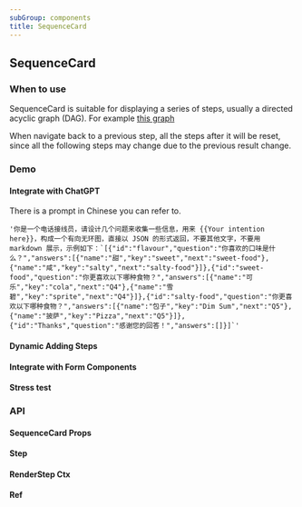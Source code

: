 ```yaml
---
subGroup: components
title: SequenceCard
---
```


## SequenceCard

### When to use

SequenceCard is suitable for displaying a series of steps, usually a directed acyclic graph (DAG). For example [this graph](https://lf3-static.bytednsdoc.com/obj/eden-cn/fvyaeh7pfuhpaps/dag.png)

When navigate back to a previous step, all the steps after it will be reset, since all the following steps may change due to the previous result change.

### Demo

#### Integrate with ChatGPT

<Demo src="../demo/SequenceCard/chatGpt.tsx" />

There is a prompt in Chinese you can refer to.

```
'你是一个电话接线员，请设计几个问题来收集一些信息，用来 {{Your intention here}}，构成一个有向无环图，直接以 JSON 的形式返回，不要其他文字，不要用 markdown 展示，示例如下：`[{"id":"flavour","question":"你喜欢的口味是什么？","answers":[{"name":"甜","key":"sweet","next":"sweet-food"},{"name":"咸","key":"salty","next":"salty-food"}]},{"id":"sweet-food","question":"你更喜欢以下哪种食物？","answers":[{"name":"可乐","key":"cola","next":"Q4"},{"name":"雪碧","key":"sprite","next":"Q4"}]},{"id":"salty-food","question":"你更喜欢以下哪种食物？","answers":[{"name":"包子","key":"Dim Sum","next":"Q5"},{"name":"披萨","key":"Pizza","next":"Q5"}]},{"id":"Thanks","question":"感谢您的回答！","answers":[]}]`'
```

#### Dynamic Adding Steps

<Demo src="../demo/SequenceCard/dynamicSteps.tsx" />

#### Integrate with Form Components

<Demo src="../demo/SequenceCard/inputComponent.tsx" />

#### Stress test

<Demo src="../demo/SequenceCard/stressTest.tsx" />

### API

#### SequenceCard Props

<TsInfo src="../../src/components/SequenceCard/index.tsx" name="Props" />

#### Step

<TsInfo src="../../src/components/SequenceCard/index.tsx" name="Step" />

#### RenderStep Ctx

<TsInfo src="../../src/components/SequenceCard/index.tsx" name="Ctx" />

#### Ref

<TsInfo src="../../src/components/SequenceCard/index.tsx" name="Ref" />
